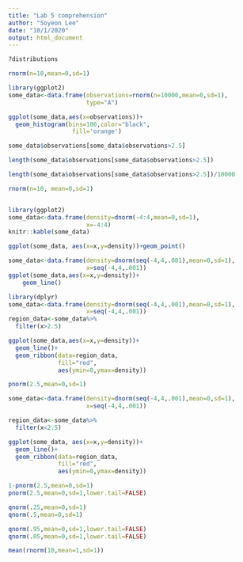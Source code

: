 ```yaml
---
title: "Lab 5 comprehension"
author: "Soyeon Lee"
date: "10/1/2020"
output: html_document
---
```


```r
?distributions
```

```r
rnorm(n=10,mean=0,sd=1)
```
```r
library(ggplot2)
some_data<-data.frame(observations=rnorm(n=10000,mean=0,sd=1),
                      type="A")

ggplot(some_data,aes(x=observations))+
  geom_histogram(bins=100,color="black",
                  fill='orange')

```
```r
some_data$observations[some_data$observations>2.5]
```
```r
length(some_data$observations[some_data$observations>2.5])
```
```r
length(some_data$observations[some_data$observations>2.5])/10000

```
```r
rnorm(n=10, mean=0,sd=1)
```
```r
```


```r
library(ggplot2)
some_data<-data.frame(density=dnorm(-4:4,mean=0,sd=1),
                      x=-4:4)
knitr::kable(some_data)
```
```r
ggplot(some_data, aes(x=x,y=density))+geom_point()
```
```r
some_data<-data.frame(density=dnorm(seq(-4,4,.001),mean=0,sd=1),
                      x=seq(-4,4,.001))
ggplot(some_data,aes(x=x,y=density))+
    geom_line()
```
```r
library(dplyr)
some_data<-data.frame(density=dnorm(seq(-4,4,.001),mean=0,sd=1),
                      x=seq(-4,4,.001))
region_data<-some_data%>%
  filter(x>2.5)

ggplot(some_data,aes(x=x,y=density))+
  geom_line()+
  geom_ribbon(data=region_data,
              fill="red",
              aes(ymin=0,ymax=density))
```
```r
pnorm(2.5,mean=0,sd=1)
```
```r
some_data<-data.frame(density=dnorm(seq(-4,4,.001),mean=0,sd=1),
                      x=seq(-4,4,.001))

region_data<-some_data%>%
  filter(x<2.5)

ggplot(some_data, aes(x=x,y=density))+
  geom_line()+
  geom_ribbon(data=region_data,
              fill="red",
              aes(ymin=0,ymax=density))
```
```r
1-pnorm(2.5,mean=0,sd=1)
pnorm(2.5,mean=0,sd=1,lower.tail=FALSE)
```
```r
qnorm(.25,mean=0,sd=1)
qnorm(.5,mean=0,sd=1)
```
```r
qnorm(.95,mean=0,sd=1,lower.tail=FALSE)
qnorm(.05,mean=0,sd=1,lower.tail=FALSE)
```
```r
mean(rnorm(10,mean=1,sd=1))
```

